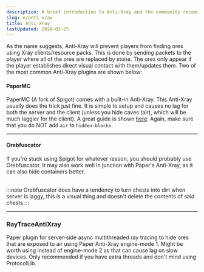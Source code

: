 ```yaml
---
description: A brief introduction to Anti-Xray and the community recommended solutions.
slug: e/anti-x/ax
title: Anti-Xray
lastUpdated: 2024-02-25
---
```



As the name suggests, Anti-Xray will prevent players from finding ores using Xray clients/resource packs. This is done by sending packets to the player where all of the ores are replaced by stone. The ores only appear if the player establishes direct visual contact with them/updates them. Two of the most common Anti-Xray plugins are shown below:

#### PaperMC

PaperMC (A fork of Spigot) comes with a built-in Anti-Xray. This Anti-Xray usually does the trick just fine. It is simple to setup and causes no lag for both the server and the client (unless you hide caves (air), which will be much laggier for the client). A great guide is shown [here](https://docs.papermc.io/paper/anti-xray). Again, make sure that you do NOT add `air` to `hidden-blocks`.

<LinkCard
  title="BuiltByBit"
  description="View LPX's official BuiltByBit page for downloading the plugin."
  href="https://builtbybit.com/resources/lpx-antipacketexploit-antinettycrasher.15709/"
/>

---

#### Orebfuscator

If you're stuck using Spigot for whatever reason, you should probably use Orebfuscator. It may also work well in junction with Paper's Anti-Xray, as it can also
hide containers better.

<LinkCard
  title="Github"
  description="View Orebfuscator's official Github page for downloading the plugin."
  href="https://www.spigotmc.org/resources/82710/"
/>
<br/>
:::note
Orebfuscator does have a tendency to turn chests into dirt when server is laggy, this is a visual thing and doesn't delete the contents of said chests
:::

---

### RayTraceAntiXray

Paper plugin for server-side async multithreaded ray tracing to hide ores that are exposed to air using Paper Anti-Xray engine-mode 1. Might be worth using instead of engine-mode 2 as that can cause lag on slow devices. Only recommended if you have extra threads and don't mind using ProtocolLib.

<LinkCard
  title="Github"
  description="View RayTraceAntiXray's official Github page for downloading the plugin."
  href="https://github.com/stonar96/RayTraceAntiXray"
/>
